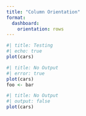 ```yaml
---
title: "Column Orientation"
format:
  dashboard:
    orientation: rows
---
```

    
```r
#| title: Testing
#| echo: true
plot(cars)
```


```r
#| title: No Output
#| error: true
plot(cars)
foo <- bar
```

```r
#| title: No Output
#| output: false
plot(cars)
```
